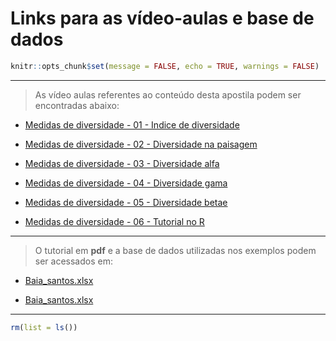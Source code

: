 # Links para as vídeo-aulas e base de dados {#vedeoaulas}

```r
knitr::opts_chunk$set(message = FALSE, echo = TRUE, warnings = FALSE)
```

____

> As vídeo aulas referentes ao conteúdo desta apostila podem ser encontradas abaixo:

+ <a href="https://youtu.be/122st7UGfJQ" target="_blank">Medidas de diversidade - 01 - Indice de diversidade</a>

+ <a href="https://youtu.be/WEZcVBmxLE8" target="_blank">Medidas de diversidade - 02 - Diversidade na paisagem</a>

+ <a href="https://youtu.be/KbfNysRD2-A" target="_blank">Medidas de diversidade - 03 - Diversidade alfa</a>

+ <a href="https://youtu.be/Kmj7S1qIcKE" target="_blank">Medidas de diversidade - 04 - Diversidade gama</a>

+ <a href="https://youtu.be/P-smkB-m5Mo" target="_blank">Medidas de diversidade - 05 - Diversidade betae</a>

+ <a href="https://youtu.be/Ar28jUpmNPQ" target="_blank">Medidas de diversidade - 06 - Tutorial no R</a>

___

> O tutorial em **pdf** e a base de dados utilizadas nos exemplos podem ser acessados em:

+ <a href="https://github.com/FCopf/MedidasDiversidade/blob/master/datasets/Baia_santos.xlsx" target="_blank">Baia_santos.xlsx</a>

+ <a href="https://github.com/FCopf/MedidasDiversidade/blob/master/datasets/Baia_santos.xlsx" target="_blank">Baia_santos.xlsx</a>

___

```r
rm(list = ls())
```

